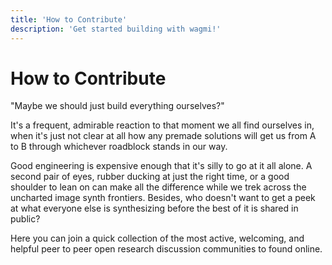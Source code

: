 ```yaml
---
title: 'How to Contribute'
description: 'Get started building with wagmi!'
---
```


# How to Contribute

"Maybe we should just build everything ourselves?"

It's a frequent, admirable reaction to that moment we all find ourselves in, when it's just not clear at all how any premade solutions will get us from A to B through whichever roadblock stands in our way.

Good engineering is expensive enough that it's silly to go at it all alone. A second pair of eyes, rubber ducking at just the right time, or a good shoulder to lean on can make all the difference while we trek across the uncharted image synth frontiers. Besides, who doesn't want to get a peek at what everyone else is synthesizing before the best of it is shared in public?

Here you can join a quick collection of the most active, welcoming, and helpful peer to peer open research discussion communities to found online.